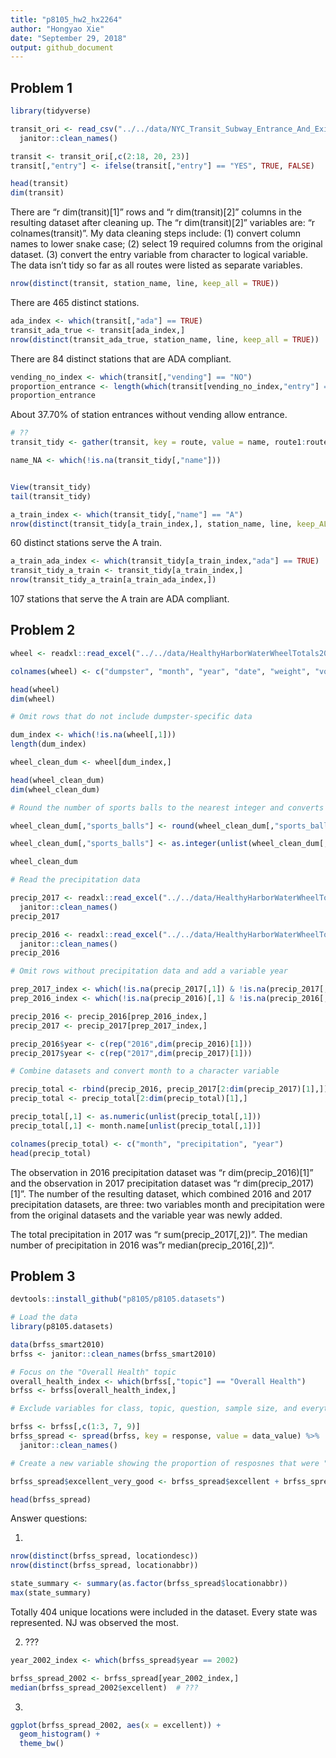 ```yaml
---
title: "p8105_hw2_hx2264"
author: "Hongyao Xie"
date: "September 29, 2018"
output: github_document
---
```


## Problem 1
```r
library(tidyverse)
```

```r
transit_ori <- read_csv("../../data/NYC_Transit_Subway_Entrance_And_Exit_Data.csv") %>%
  janitor::clean_names() 

transit <- transit_ori[,c(2:18, 20, 23)]
transit[,"entry"] <- ifelse(transit[,"entry"] == "YES", TRUE, FALSE)

head(transit)
dim(transit)
```

There are "r dim(transit)[1]" rows and "r dim(transit)[2]" columns in the resulting dataset after cleaning up. The "r dim(transit)[2]" variables are: "r colnames(transit)". My data cleaning steps include: (1) convert column names to lower snake case; (2) select 19 required columns from the original dataset. (3) convert the entry variable from character to logical variable. The data isn't tidy so far as all routes were listed as separate variables.

```r
nrow(distinct(transit, station_name, line, keep_all = TRUE))
```

There are 465 distinct stations.


```r
ada_index <- which(transit[,"ada"] == TRUE)
transit_ada_true <- transit[ada_index,]
nrow(distinct(transit_ada_true, station_name, line, keep_all = TRUE))

```

There are 84 distinct stations that are ADA compliant.


```r
vending_no_index <- which(transit[,"vending"] == "NO")
proportion_entrance <- length(which(transit[vending_no_index,"entry"] == TRUE))/ nrow(transit[vending_no_index,"entry"]) 
proportion_entrance

```

About $37.70\%$ of station entrances without vending allow entrance.


```r
# ??
transit_tidy <- gather(transit, key = route, value = name, route1:route11)

name_NA <- which(!is.na(transit_tidy[,"name"]))


View(transit_tidy)
tail(transit_tidy)

a_train_index <- which(transit_tidy[,"name"] == "A")
nrow(distinct(transit_tidy[a_train_index,], station_name, line, keep_ALL = TRUE))
```

60 distinct stations serve the A train.


```r
a_train_ada_index <- which(transit_tidy[a_train_index,"ada"] == TRUE)
transit_tidy_a_train <- transit_tidy[a_train_index,]
nrow(transit_tidy_a_train[a_train_ada_index,])
```

107 stations that serve the A train are ADA compliant.


## Problem 2


```r
wheel <- readxl::read_excel("../../data/HealthyHarborWaterWheelTotals2017-9-26.xlsx", range = "A2:N256") 

colnames(wheel) <- c("dumpster", "month", "year", "date", "weight", "volume", "plastic_bottles", "polystyrene", "cigarette_butts", "glass_bottles", "grocery_bags", "chip_bags", "sports_balls", "homes_powered")

head(wheel)
dim(wheel)
```


```r
# Omit rows that do not include dumpster-specific data

dum_index <- which(!is.na(wheel[,1]))
length(dum_index)

wheel_clean_dum <- wheel[dum_index,]

head(wheel_clean_dum)
dim(wheel_clean_dum)
```


```r
# Round the number of sports balls to the nearest integer and converts the result to tan integer variable

wheel_clean_dum[,"sports_balls"] <- round(wheel_clean_dum[,"sports_balls"],digits = 0)

wheel_clean_dum[,"sports_balls"] <- as.integer(unlist(wheel_clean_dum[,"sports_balls"]))

wheel_clean_dum
```


```r
# Read the precipitation data

precip_2017 <- readxl::read_excel("../../data/HealthyHarborWaterWheelTotals2017-9-26.xlsx", sheet = 3) %>%
  janitor::clean_names() 
precip_2017

precip_2016 <- readxl::read_excel("../../data/HealthyHarborWaterWheelTotals2017-9-26.xlsx", sheet = 4) %>%
  janitor::clean_names() 
precip_2016
```


```r
# Omit rows without precipitation data and add a variable year

prep_2017_index <- which(!is.na(precip_2017[,1]) & !is.na(precip_2017[,2]))
prep_2016_index <- which(!is.na(precip_2016)[,1] & !is.na(precip_2016[,2]))

precip_2016 <- precip_2016[prep_2016_index,]
precip_2017 <- precip_2017[prep_2017_index,]

precip_2016$year <- c(rep("2016",dim(precip_2016)[1]))
precip_2017$year <- c(rep("2017",dim(precip_2017)[1]))

```



```r
# Combine datasets and convert month to a character variable

precip_total <- rbind(precip_2016, precip_2017[2:dim(precip_2017)[1],])
precip_total <- precip_total[2:dim(precip_total)[1],]

precip_total[,1] <- as.numeric(unlist(precip_total[,1]))
precip_total[,1] <- month.name[unlist(precip_total[,1])]

colnames(precip_total) <- c("month", "precipitation", "year")
head(precip_total)
```


The observation in 2016 precipitation dataset was "r dim(precip_2016)[1]" and the observation in 2017 precipitation dataset was "r dim(precip_2017)[1]". The number of the resulting dataset, which combined 2016 and 2017 precipitation datasets, are three: two variables month and precipitation were from the original datasets and the variable year was newly added. 

The total precipitation in 2017 was "r sum(precip_2017[,2])". The median number of precipitation in 2016 was"r median(precip_2016[,2])".



## Problem 3


```r
devtools::install_github("p8105/p8105.datasets")
```


```r
# Load the data
library(p8105.datasets)

data(brfss_smart2010)
brfss <- janitor::clean_names(brfss_smart2010)

# Focus on the "Overall Health" topic
overall_health_index <- which(brfss[,"topic"] == "Overall Health")
brfss <- brfss[overall_health_index,]
```


```r
# Exclude variables for class, topic, question, sample size, and everything from lower confidence limit to GeoLocation

brfss <- brfss[,c(1:3, 7, 9)]
brfss_spread <- spread(brfss, key = response, value = data_value) %>%
  janitor::clean_names()

# Create a new variable showing the proportion of resposnes that were "Excellent" or "Very Good"

brfss_spread$excellent_very_good <- brfss_spread$excellent + brfss_spread$very_good

head(brfss_spread)
```


Answer questions:

(1)

```r
nrow(distinct(brfss_spread, locationdesc))
nrow(distinct(brfss_spread, locationabbr))

state_summary <- summary(as.factor(brfss_spread$locationabbr))
max(state_summary)
```

Totally 404 unique locations were included in the dataset. Every state was represented. NJ was observed the most.

(2)
???
```r
year_2002_index <- which(brfss_spread$year == 2002)

brfss_spread_2002 <- brfss_spread[year_2002_index,]
median(brfss_spread_2002$excellent)  # ???

```

(3)

```r
ggplot(brfss_spread_2002, aes(x = excellent)) +
  geom_histogram() +
  theme_bw() 
```










